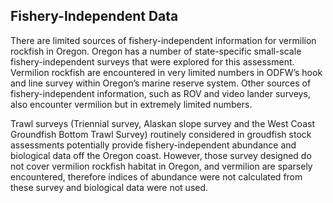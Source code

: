 ## Fishery-Independent Data
There are limited sources of fishery-independent information for vermilion rockfish in Oregon.  Oregon has a number of state-specific small-scale fishery-independent surveys that were explored for this assessment. Vermilion rockfish are encountered in very limited numbers in ODFW’s hook and line survey within Oregon’s marine reserve system. Other sources of fishery-independent information, such as ROV and video lander surveys, also encounter vermilion but in extremely limited numbers. 

Trawl surveys (Triennial survey, Alaskan slope survey and the West Coast Groundfish Bottom Trawl Survey) routinely considered in groudfish stock assessments potentially provide fishery-independent abundance and biological data off the Oregon coast. However, those survey designed do not cover vermilion rockfish habitat in Oregon, and vermilion are sparsely encountered, therefore indices of abundance were not calculated from these survey and biological data were not used. 

